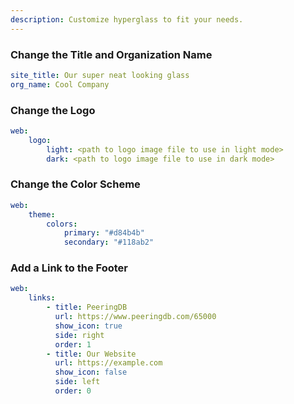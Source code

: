 ```yaml
---
description: Customize hyperglass to fit your needs.
---
```



### <DocsButton href="/configuration/config" /> Change the Title and Organization Name

```yaml filename="config.yaml"
site_title: Our super neat looking glass
org_name: Cool Company
```

### <DocsButton href="/configuration/config/web-ui#logo" /> Change the Logo

```yaml filename="config.yaml" {2-4} copy
web:
    logo:
        light: <path to logo image file to use in light mode>
        dark: <path to logo image file to use in dark mode>
```

### <DocsButton href="/configuration/config/web-ui#theme" /> Change the Color Scheme

```yaml filename="config.yaml" copy {3-5}
web:
    theme:
        colors:
            primary: "#d84b4b"
            secondary: "#118ab2"
```

### <DocsButton href="/configuration/config/web-ui#menus" /> Add a Link to the Footer

```yaml filename="config.yaml" copy
web:
    links:
        - title: PeeringDB
          url: https://www.peeringdb.com/65000
          show_icon: true
          side: right
          order: 1
        - title: Our Website
          url: https://example.com
          show_icon: false
          side: left
          order: 0
```
